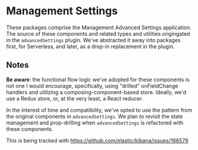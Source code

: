 # Management Settings

These packages comprise the Management Advanced Settings application.  The source of these components and related types and utilities origingated in the `advancedSettings` plugin.  We've abstracted it away into packages first, for Serverless, and later, as a drop-in replacement in the plugin.

## Notes

**Be aware**: the functional flow logic we've adopted for these components is not one I would encourage, specifically, using "drilled" onFieldChange handlers and utilizing a composing-component-based store. Ideally, we'd use a Redux store, or, at the very least, a React reducer.

In the interest of time and compatibility, we've opted to use the pattern from the original components in `advancedSettings`. We plan to revisit the state management and prop-drilling when `advancedSettings` is refactored with these components.

This is being tracked with https://github.com/elastic/kibana/issues/166579
